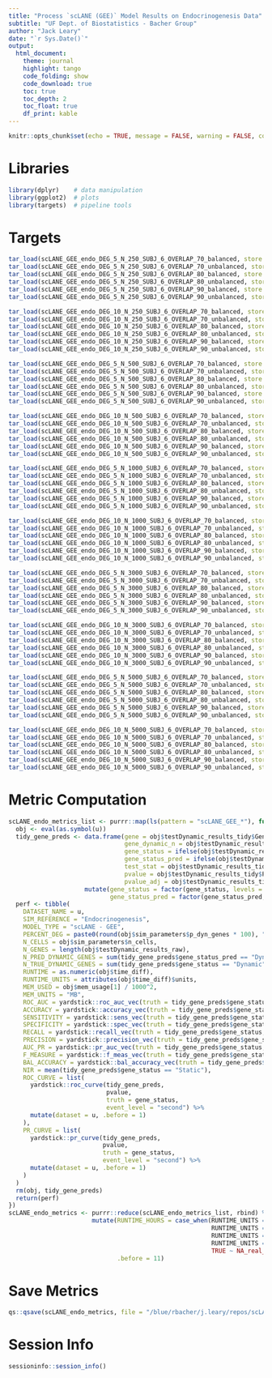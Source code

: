 ```yaml
---
title: "Process `scLANE (GEE)` Model Results on Endocrinogenesis Data"
subtitle: "UF Dept. of Biostatistics - Bacher Group"
author: "Jack Leary" 
date: "`r Sys.Date()`"
output:
  html_document:
    theme: journal
    highlight: tango
    code_folding: show
    code_download: true 
    toc: true 
    toc_depth: 2
    toc_float: true
    df_print: kable
---
```


```r
knitr::opts_chunk$set(echo = TRUE, message = FALSE, warning = FALSE, comment = NA)
```

# Libraries

```r
library(dplyr)    # data manipulation 
library(ggplot2)  # plots
library(targets)  # pipeline tools
```

# Targets

```r
tar_load(scLANE_GEE_endo_DEG_5_N_250_SUBJ_6_OVERLAP_70_balanced, store = "../store_scLANE_GEE")
tar_load(scLANE_GEE_endo_DEG_5_N_250_SUBJ_6_OVERLAP_70_unbalanced, store = "../store_scLANE_GEE")
tar_load(scLANE_GEE_endo_DEG_5_N_250_SUBJ_6_OVERLAP_80_balanced, store = "../store_scLANE_GEE")
tar_load(scLANE_GEE_endo_DEG_5_N_250_SUBJ_6_OVERLAP_80_unbalanced, store = "../store_scLANE_GEE")
tar_load(scLANE_GEE_endo_DEG_5_N_250_SUBJ_6_OVERLAP_90_balanced, store = "../store_scLANE_GEE")
tar_load(scLANE_GEE_endo_DEG_5_N_250_SUBJ_6_OVERLAP_90_unbalanced, store = "../store_scLANE_GEE")

tar_load(scLANE_GEE_endo_DEG_10_N_250_SUBJ_6_OVERLAP_70_balanced, store = "../store_scLANE_GEE")
tar_load(scLANE_GEE_endo_DEG_10_N_250_SUBJ_6_OVERLAP_70_unbalanced, store = "../store_scLANE_GEE")
tar_load(scLANE_GEE_endo_DEG_10_N_250_SUBJ_6_OVERLAP_80_balanced, store = "../store_scLANE_GEE")
tar_load(scLANE_GEE_endo_DEG_10_N_250_SUBJ_6_OVERLAP_80_unbalanced, store = "../store_scLANE_GEE")
tar_load(scLANE_GEE_endo_DEG_10_N_250_SUBJ_6_OVERLAP_90_balanced, store = "../store_scLANE_GEE")
tar_load(scLANE_GEE_endo_DEG_10_N_250_SUBJ_6_OVERLAP_90_unbalanced, store = "../store_scLANE_GEE")

tar_load(scLANE_GEE_endo_DEG_5_N_500_SUBJ_6_OVERLAP_70_balanced, store = "../store_scLANE_GEE")
tar_load(scLANE_GEE_endo_DEG_5_N_500_SUBJ_6_OVERLAP_70_unbalanced, store = "../store_scLANE_GEE")
tar_load(scLANE_GEE_endo_DEG_5_N_500_SUBJ_6_OVERLAP_80_balanced, store = "../store_scLANE_GEE")
tar_load(scLANE_GEE_endo_DEG_5_N_500_SUBJ_6_OVERLAP_80_unbalanced, store = "../store_scLANE_GEE")
tar_load(scLANE_GEE_endo_DEG_5_N_500_SUBJ_6_OVERLAP_90_balanced, store = "../store_scLANE_GEE")
tar_load(scLANE_GEE_endo_DEG_5_N_500_SUBJ_6_OVERLAP_90_unbalanced, store = "../store_scLANE_GEE")

tar_load(scLANE_GEE_endo_DEG_10_N_500_SUBJ_6_OVERLAP_70_balanced, store = "../store_scLANE_GEE")
tar_load(scLANE_GEE_endo_DEG_10_N_500_SUBJ_6_OVERLAP_70_unbalanced, store = "../store_scLANE_GEE")
tar_load(scLANE_GEE_endo_DEG_10_N_500_SUBJ_6_OVERLAP_80_balanced, store = "../store_scLANE_GEE")
tar_load(scLANE_GEE_endo_DEG_10_N_500_SUBJ_6_OVERLAP_80_unbalanced, store = "../store_scLANE_GEE")
tar_load(scLANE_GEE_endo_DEG_10_N_500_SUBJ_6_OVERLAP_90_balanced, store = "../store_scLANE_GEE")
tar_load(scLANE_GEE_endo_DEG_10_N_500_SUBJ_6_OVERLAP_90_unbalanced, store = "../store_scLANE_GEE")

tar_load(scLANE_GEE_endo_DEG_5_N_1000_SUBJ_6_OVERLAP_70_balanced, store = "../store_scLANE_GEE")
tar_load(scLANE_GEE_endo_DEG_5_N_1000_SUBJ_6_OVERLAP_70_unbalanced, store = "../store_scLANE_GEE")
tar_load(scLANE_GEE_endo_DEG_5_N_1000_SUBJ_6_OVERLAP_80_balanced, store = "../store_scLANE_GEE")
tar_load(scLANE_GEE_endo_DEG_5_N_1000_SUBJ_6_OVERLAP_80_unbalanced, store = "../store_scLANE_GEE")
tar_load(scLANE_GEE_endo_DEG_5_N_1000_SUBJ_6_OVERLAP_90_balanced, store = "../store_scLANE_GEE")
tar_load(scLANE_GEE_endo_DEG_5_N_1000_SUBJ_6_OVERLAP_90_unbalanced, store = "../store_scLANE_GEE")

tar_load(scLANE_GEE_endo_DEG_10_N_1000_SUBJ_6_OVERLAP_70_balanced, store = "../store_scLANE_GEE")
tar_load(scLANE_GEE_endo_DEG_10_N_1000_SUBJ_6_OVERLAP_70_unbalanced, store = "../store_scLANE_GEE")
tar_load(scLANE_GEE_endo_DEG_10_N_1000_SUBJ_6_OVERLAP_80_balanced, store = "../store_scLANE_GEE")
tar_load(scLANE_GEE_endo_DEG_10_N_1000_SUBJ_6_OVERLAP_80_unbalanced, store = "../store_scLANE_GEE")
tar_load(scLANE_GEE_endo_DEG_10_N_1000_SUBJ_6_OVERLAP_90_balanced, store = "../store_scLANE_GEE")
tar_load(scLANE_GEE_endo_DEG_10_N_1000_SUBJ_6_OVERLAP_90_unbalanced, store = "../store_scLANE_GEE")

tar_load(scLANE_GEE_endo_DEG_5_N_3000_SUBJ_6_OVERLAP_70_balanced, store = "../store_scLANE_GEE")
tar_load(scLANE_GEE_endo_DEG_5_N_3000_SUBJ_6_OVERLAP_70_unbalanced, store = "../store_scLANE_GEE")
tar_load(scLANE_GEE_endo_DEG_5_N_3000_SUBJ_6_OVERLAP_80_balanced, store = "../store_scLANE_GEE")
tar_load(scLANE_GEE_endo_DEG_5_N_3000_SUBJ_6_OVERLAP_80_unbalanced, store = "../store_scLANE_GEE")
tar_load(scLANE_GEE_endo_DEG_5_N_3000_SUBJ_6_OVERLAP_90_balanced, store = "../store_scLANE_GEE")
tar_load(scLANE_GEE_endo_DEG_5_N_3000_SUBJ_6_OVERLAP_90_unbalanced, store = "../store_scLANE_GEE")

tar_load(scLANE_GEE_endo_DEG_10_N_3000_SUBJ_6_OVERLAP_70_balanced, store = "../store_scLANE_GEE")
tar_load(scLANE_GEE_endo_DEG_10_N_3000_SUBJ_6_OVERLAP_70_unbalanced, store = "../store_scLANE_GEE")
tar_load(scLANE_GEE_endo_DEG_10_N_3000_SUBJ_6_OVERLAP_80_balanced, store = "../store_scLANE_GEE")
tar_load(scLANE_GEE_endo_DEG_10_N_3000_SUBJ_6_OVERLAP_80_unbalanced, store = "../store_scLANE_GEE")
tar_load(scLANE_GEE_endo_DEG_10_N_3000_SUBJ_6_OVERLAP_90_balanced, store = "../store_scLANE_GEE")
tar_load(scLANE_GEE_endo_DEG_10_N_3000_SUBJ_6_OVERLAP_90_unbalanced, store = "../store_scLANE_GEE")

tar_load(scLANE_GEE_endo_DEG_5_N_5000_SUBJ_6_OVERLAP_70_balanced, store = "../store_scLANE_GEE")
tar_load(scLANE_GEE_endo_DEG_5_N_5000_SUBJ_6_OVERLAP_70_unbalanced, store = "../store_scLANE_GEE")
tar_load(scLANE_GEE_endo_DEG_5_N_5000_SUBJ_6_OVERLAP_80_balanced, store = "../store_scLANE_GEE")
tar_load(scLANE_GEE_endo_DEG_5_N_5000_SUBJ_6_OVERLAP_80_unbalanced, store = "../store_scLANE_GEE")
tar_load(scLANE_GEE_endo_DEG_5_N_5000_SUBJ_6_OVERLAP_90_balanced, store = "../store_scLANE_GEE")
tar_load(scLANE_GEE_endo_DEG_5_N_5000_SUBJ_6_OVERLAP_90_unbalanced, store = "../store_scLANE_GEE")

tar_load(scLANE_GEE_endo_DEG_10_N_5000_SUBJ_6_OVERLAP_70_balanced, store = "../store_scLANE_GEE")
tar_load(scLANE_GEE_endo_DEG_10_N_5000_SUBJ_6_OVERLAP_70_unbalanced, store = "../store_scLANE_GEE")
tar_load(scLANE_GEE_endo_DEG_10_N_5000_SUBJ_6_OVERLAP_80_balanced, store = "../store_scLANE_GEE")
tar_load(scLANE_GEE_endo_DEG_10_N_5000_SUBJ_6_OVERLAP_80_unbalanced, store = "../store_scLANE_GEE")
tar_load(scLANE_GEE_endo_DEG_10_N_5000_SUBJ_6_OVERLAP_90_balanced, store = "../store_scLANE_GEE")
tar_load(scLANE_GEE_endo_DEG_10_N_5000_SUBJ_6_OVERLAP_90_unbalanced, store = "../store_scLANE_GEE")
```

# Metric Computation

```r
scLANE_endo_metrics_list <- purrr::map(ls(pattern = "scLANE_GEE_*"), function(u) {
  obj <- eval(as.symbol(u))
  tidy_gene_preds <- data.frame(gene = obj$testDynamic_results_tidy$Gene, 
                                gene_dynamic_n = obj$testDynamic_results_tidy$geneDynamic_n, 
                                gene_status = ifelse(obj$testDynamic_results_tidy$geneDynamic_n == 3, "Dynamic", "Static"),
                                gene_status_pred = ifelse(obj$testDynamic_results_tidy$Gene_Dynamic_Overall == 1, "Dynamic", "Static"), 
                                test_stat = obj$testDynamic_results_tidy$Test_Stat, 
                                pvalue = obj$testDynamic_results_tidy$P_Val, 
                                pvalue_adj = obj$testDynamic_results_tidy$P_Val_Adj) %>% 
                     mutate(gene_status = factor(gene_status, levels = c("Dynamic", "Static")), 
                            gene_status_pred = factor(gene_status_pred, levels = c("Dynamic", "Static")))
  perf <- tibble(
    DATASET_NAME = u, 
    SIM_REFERENCE = "Endocrinogenesis", 
    MODEL_TYPE = "scLANE - GEE", 
    PERCENT_DEG = paste0(round(obj$sim_parameters$p_dyn_genes * 100), "%"), 
    N_CELLS = obj$sim_parameters$n_cells, 
    N_GENES = length(obj$testDynamic_results_raw), 
    N_PRED_DYNAMIC_GENES = sum(tidy_gene_preds$gene_status_pred == "Dynamic"), 
    N_TRUE_DYNAMIC_GENES = sum(tidy_gene_preds$gene_status == "Dynamic"), 
    RUNTIME = as.numeric(obj$time_diff), 
    RUNTIME_UNITS = attributes(obj$time_diff)$units, 
    MEM_USED = obj$mem_usage[1] / 1000^2,
    MEM_UNITS = "MB", 
    ROC_AUC = yardstick::roc_auc_vec(truth = tidy_gene_preds$gene_status, estimate = tidy_gene_preds$pvalue, event_level = "second"), 
    ACCURACY = yardstick::accuracy_vec(truth = tidy_gene_preds$gene_status, estimate = tidy_gene_preds$gene_status_pred), 
    SENSITIVITY = yardstick::sens_vec(truth = tidy_gene_preds$gene_status, estimate = tidy_gene_preds$gene_status_pred), 
    SPECIFICITY = yardstick::spec_vec(truth = tidy_gene_preds$gene_status, estimate = tidy_gene_preds$gene_status_pred),
    RECALL = yardstick::recall_vec(truth = tidy_gene_preds$gene_status, estimate = tidy_gene_preds$gene_status_pred),
    PRECISION = yardstick::precision_vec(truth = tidy_gene_preds$gene_status, estimate = tidy_gene_preds$gene_status_pred), 
    AUC_PR = yardstick::pr_auc_vec(truth = tidy_gene_preds$gene_status, estimate = tidy_gene_preds$pvalue, event_level = "second"), 
    F_MEASURE = yardstick::f_meas_vec(truth = tidy_gene_preds$gene_status, estimate = tidy_gene_preds$gene_status_pred), 
    BAL_ACCURACY = yardstick::bal_accuracy_vec(truth = tidy_gene_preds$gene_status, estimate = tidy_gene_preds$gene_status_pred), 
    NIR = mean(tidy_gene_preds$gene_status == "Static"), 
    ROC_CURVE = list(
      yardstick::roc_curve(tidy_gene_preds, 
                           pvalue, 
                           truth = gene_status,
                           event_level = "second") %>% 
      mutate(dataset = u, .before = 1)
    ), 
    PR_CURVE = list(
      yardstick::pr_curve(tidy_gene_preds, 
                          pvalue, 
                          truth = gene_status,
                          event_level = "second") %>% 
      mutate(dataset = u, .before = 1)
    )
  )
  rm(obj, tidy_gene_preds)
  return(perf)
}) 
scLANE_endo_metrics <- purrr::reduce(scLANE_endo_metrics_list, rbind) %>% 
                       mutate(RUNTIME_HOURS = case_when(RUNTIME_UNITS == "secs" ~ RUNTIME / 60^2, 
                                                        RUNTIME_UNITS == "mins" ~ RUNTIME / 60, 
                                                        RUNTIME_UNITS == "hours" ~ RUNTIME, 
                                                        RUNTIME_UNITS == "days" ~ RUNTIME * 24, 
                                                        TRUE ~ NA_real_), 
                              .before = 11)
```

# Save Metrics

```r
qs::qsave(scLANE_endo_metrics, file = "/blue/rbacher/j.leary/repos/scLANE-Simulations/Data/Metrics_scLANE_GEE_Multi_Subject_Endocrinogenesis")
```

# Session Info

```r
sessioninfo::session_info()
```
